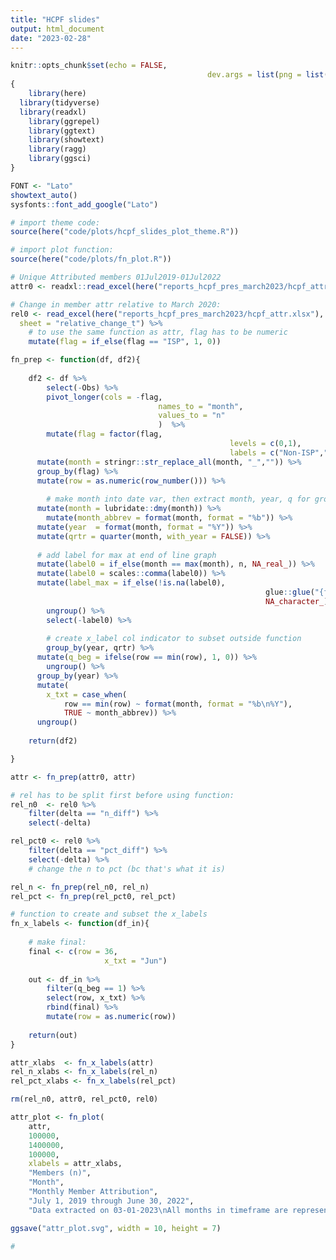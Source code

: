 ```yaml
---
title: "HCPF slides"
output: html_document
date: "2023-02-28"
---
```


```r
knitr::opts_chunk$set(echo = FALSE,
											dev.args = list(png = list(type = "cairo")))
{
	library(here)
  library(tidyverse) 
  library(readxl)
	library(ggrepel)
	library(ggtext)
	library(showtext)
	library(ragg)
	library(ggsci)
}

FONT <- "Lato"
showtext_auto()
sysfonts::font_add_google("Lato")

# import theme code: 
source(here("code/plots/hcpf_slides_plot_theme.R"))

# import plot function: 
source(here("code/plots/fn_plot.R"))

```  

```r

# Unique Attributed members 01Jul2019-01Jul2022
attr0 <- readxl::read_excel(here("reports_hcpf_pres_march2023/hcpf_attr.xlsx"))

# Change in member attr relative to March 2020: 
rel0 <- read_excel(here("reports_hcpf_pres_march2023/hcpf_attr.xlsx"), 
  sheet = "relative_change_t") %>% 
	# to use the same function as attr, flag has to be numeric
	mutate(flag = if_else(flag == "ISP", 1, 0))
```


```r

fn_prep <- function(df, df2){
	
	df2 <- df %>% 
		select(-Obs) %>% 
		pivot_longer(cols = -flag,
								 names_to = "month",
								 values_to = "n"
								 )  %>% 
		mutate(flag = factor(flag,
												 levels = c(0,1),
												 labels = c("Non-ISP","ISP"))) %>% 
	  mutate(month = stringr::str_replace_all(month, "_","")) %>% 
	  group_by(flag) %>% 
	  mutate(row = as.numeric(row_number())) %>% 
		
		# make month into date var, then extract month, year, q for grouping
	  mutate(month = lubridate::dmy(month)) %>% 
		mutate(month_abbrev = format(month, format = "%b")) %>% 
	  mutate(year  = format(month, format = "%Y")) %>% 
	  mutate(qrtr = quarter(month, with_year = FALSE)) %>% 
		
	  # add label for max at end of line graph 
	  mutate(label0 = if_else(month == max(month), n, NA_real_)) %>% 
	  mutate(label0 = scales::comma(label0)) %>% 
	  mutate(label_max = if_else(!is.na(label0), 
	  													 glue::glue("{flag}\n(n={label0})"),
	  													 NA_character_)) %>% 
		ungroup() %>% 
		select(-label0) %>% 
		
		# create x_label col indicator to subset outside function
		group_by(year, qrtr) %>% 
	  mutate(q_beg = ifelse(row == min(row), 1, 0)) %>%
		ungroup() %>% 
	  group_by(year) %>% 
	  mutate(
	  	x_txt = case_when(
	  		row == min(row) ~ format(month, format = "%b\n%Y"),
	  		TRUE ~ month_abbrev)) %>% 
	  ungroup() 
	
	return(df2)

}

attr <- fn_prep(attr0, attr)

# rel has to be split first before using function: 
rel_n0  <- rel0 %>% 
	filter(delta == "n_diff") %>%
	select(-delta) 

rel_pct0 <- rel0 %>% 
	filter(delta == "pct_diff") %>%
	select(-delta) %>% 
	# change the n to pct (bc that's what it is)

rel_n <- fn_prep(rel_n0, rel_n)
rel_pct <- fn_prep(rel_pct0, rel_pct)

# function to create and subset the x_labels
fn_x_labels <- function(df_in){
	
	# make final: 
	final <- c(row = 36,
					 x_txt = "Jun")
	
	out <- df_in %>% 
		filter(q_beg == 1) %>% 
		select(row, x_txt) %>% 
		rbind(final) %>% 
		mutate(row = as.numeric(row))
	
	return(out)
}

attr_xlabs  <- fn_x_labels(attr)
rel_n_xlabs <- fn_x_labels(rel_n)
rel_pct_xlabs <- fn_x_labels(rel_pct)

rm(rel_n0, attr0, rel_pct0, rel0)

```  


```r

attr_plot <- fn_plot(
	attr, 
	100000, 
	1400000, 
	100000, 
	xlabels = attr_xlabs,
	"Members (n)",
	"Month",
	"Monthly Member Attribution",
	"July 1, 2019 through June 30, 2022",
	"Data extracted on 03-01-2023\nAll months in timeframe are represented in the plot; for readability, only quarter and yearly start months have been labeled")

ggsave("attr_plot.svg", width = 10, height = 7)


```  

```r



#
```

